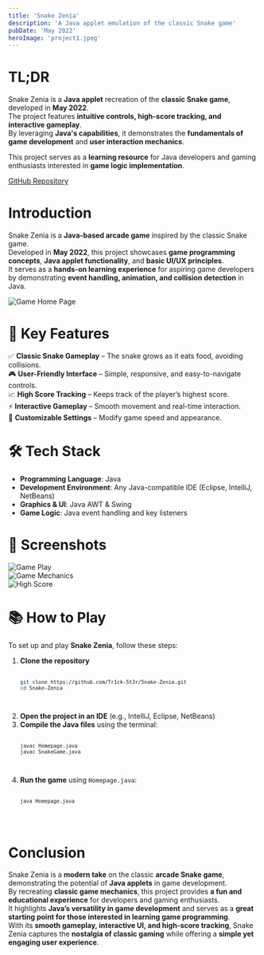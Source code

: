 ```yaml
---
title: 'Snake Zenia'
description: 'A Java applet emulation of the classic Snake game'
pubDate: 'May 2022'
heroImage: 'project1.jpeg'
---
```



# TL;DR

Snake Zenia is a **Java applet** recreation of the **classic Snake game**, developed in **May 2022**.  
The project features **intuitive controls, high-score tracking, and interactive gameplay**.  
By leveraging **Java's capabilities**, it demonstrates the **fundamentals of game development** and **user interaction mechanics**.  

This project serves as a **learning resource** for Java developers and gaming enthusiasts interested in **game logic implementation**.  

[GitHub Repository](https://github.com/Tr1ck-5t3r/Snake-Zenia)

# Introduction

Snake Zenia is a **Java-based arcade game** inspired by the classic Snake game.  
Developed in **May 2022**, this project showcases **game programming concepts**, **Java applet functionality**, and **basic UI/UX principles**.  
It serves as a **hands-on learning experience** for aspiring game developers by demonstrating **event handling, animation, and collision detection** in Java.  

![Game Home Page](/project-5/snake-zenia-2.jpg "Snake Zenia Game Home Page")

# 🚀 Key Features  

✅ **Classic Snake Gameplay** – The snake grows as it eats food, avoiding collisions.  
🎮 **User-Friendly Interface** – Simple, responsive, and easy-to-navigate controls.  
📈 **High Score Tracking** – Keeps track of the player’s highest score.  
⚡ **Interactive Gameplay** – Smooth movement and real-time interaction.  
🎨 **Customizable Settings** – Modify game speed and appearance.  

# 🛠️ Tech Stack  

- **Programming Language**: Java  
- **Development Environment**: Any Java-compatible IDE (Eclipse, IntelliJ, NetBeans)  
- **Graphics & UI**: Java AWT & Swing  
- **Game Logic**: Java event handling and key listeners  

# 📸 Screenshots  

![Game Play](/project-5/snake-zenia-1.jpg "Snake Zenia Game Play")  
![Game Mechanics](/project-5/snake-zenia-3.jpg "Snake Zenia Game Mechanics")  
![High Score](/project-5/snake-zenia-4.jpg "High Score Tracking")  

# 📚 How to Play  

To set up and play **Snake Zenia**, follow these steps:

1. **Clone the repository**  
    <Code lang="bash">
    ```sh
    git clone https://github.com/Tr1ck-5t3r/Snake-Zenia.git
    cd Snake-Zenia
    ```
    </Code>
2. **Open the project in an IDE** (e.g., IntelliJ, Eclipse, NetBeans)  
3. **Compile the Java files** using the terminal:  
    <Code lang="bash">
    ```sh
    javac Homepage.java
    javac SnakeGame.java
    ```
    </Code>
4. **Run the game** using `Homepage.java`:  
    <Code lang="bash">
    ```sh
    java Homepage.java
    ```
    </Code>

# Conclusion  

Snake Zenia is a **modern take** on the classic **arcade Snake game**, demonstrating the potential of **Java applets** in game development.  
By recreating **classic game mechanics**, this project provides **a fun and educational experience** for developers and gaming enthusiasts.  
It highlights **Java’s versatility in game development** and serves as a **great starting point for those interested in learning game programming**.  
With its **smooth gameplay, interactive UI, and high-score tracking**, Snake Zenia captures the **nostalgia of classic gaming** while offering a **simple yet engaging user experience**.
